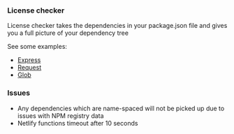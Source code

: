 
### License checker

License checker takes the dependencies in your package.json file and gives you a full picture of your dependency tree

See some examples:

- [Express](/?url=https://raw.githubusercontent.com/expressjs/express/master/package.json)
- [Request](/?url=https://raw.githubusercontent.com/request/request/master/package.json)
- [Glob](/?url=https://raw.githubusercontent.com/isaacs/node-glob/master/package.json)

### Issues

- Any dependencies which are name-spaced will not be picked up due to issues with NPM registry data
- Netlify functions timeout after 10 seconds

